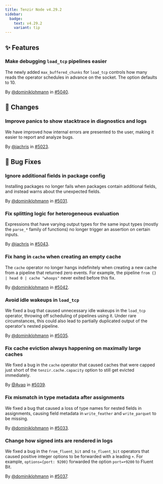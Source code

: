 ```yaml
---
title: Tenzir Node v4.29.2
sidebar:
  badge:
    text: v4.29.2
    variant: tip
---
```


## ✨ Features

### Make debugging `load_tcp` pipelines easier

The newly added `max_buffered_chunks` for `load_tcp` controls how many reads
the operator schedules in advance on the socket. The option defaults to 10.

By [@dominiklohmann](https://github.com/dominiklohmann) in [#5040](https://github.com/tenzir/tenzir/pull/5040).

## 🔄 Changes

### Improve panics to show stacktrace in diagnostics and logs

We have improved how internal errors are presented to the user, making it easier
to report and analyze bugs.

By [@jachris](https://github.com/jachris) in [#5023](https://github.com/tenzir/tenzir/pull/5023).

## 🐛 Bug Fixes

### Ignore additional fields in package config

Installing packages no longer fails when packages contain additional fields, and
instead warns about the unexpected fields.

By [@dominiklohmann](https://github.com/dominiklohmann) in [#5031](https://github.com/tenzir/tenzir/pull/5031).

### Fix splitting logic for heterogeneous evaluation

Expressions that have varying output types for the same input types (mostly the
`parse_*` family of functions) no longer trigger an assertion on certain inputs.

By [@jachris](https://github.com/jachris) in [#5043](https://github.com/tenzir/tenzir/pull/5043).

### Fix hang in `cache` when creating an empty cache

The `cache` operator no longer hangs indefinitely when creating a new cache from
a pipeline that returned zero events. For example, the pipeline `from {} | head
0 | cache "whoops"` never exited before this fix.

By [@dominiklohmann](https://github.com/dominiklohmann) in [#5042](https://github.com/tenzir/tenzir/pull/5042).

### Avoid idle wakeups in `load_tcp`

We fixed a bug that caused unnecessary idle wakeups in the `load_tcp` operator,
throwing off scheduling of pipelines using it. Under rare circumstances, this
could also lead to partially duplicated output of the operator's nested
pipeline.

By [@dominiklohmann](https://github.com/dominiklohmann) in [#5035](https://github.com/tenzir/tenzir/pull/5035).

### Fix cache eviction always happening on maximally large caches

We fixed a bug in the `cache` operator that caused caches that were capped just
short of the `tenzir.cache.capacity` option to still get evicted immediately.

By [@Avaq](https://github.com/Avaq) in [#5039](https://github.com/tenzir/tenzir/pull/5039).

### Fix mismatch in type metadata after assignments

We fixed a bug that caused a loss of type names for nested fields in
assignments, causing field metadata in `write_feather` and `write_parquet` to be
missing.

By [@dominiklohmann](https://github.com/dominiklohmann) in [#5033](https://github.com/tenzir/tenzir/pull/5033).

### Change how signed ints are rendered in logs

We fixed a bug in the `from_fluent_bit` and `to_fluent_bit` operators that
caused positive integer options to be forwarded with a leading `+`. For example,
`options={port: 9200}` forwarded the option `port=+9200` to Fluent Bit.

By [@dominiklohmann](https://github.com/dominiklohmann) in [#5037](https://github.com/tenzir/tenzir/pull/5037).